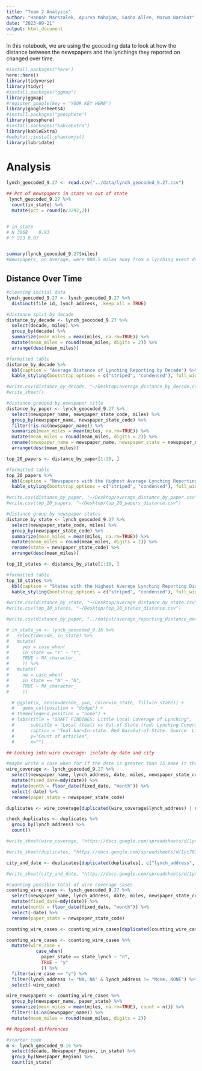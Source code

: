 ```yaml
---
title: "Team 2 Analysis"
author: "Hannah Marszalek, Apurva Mahajan, Sasha Allen, Marwa Barakat"
date: "2023-09-21"
output: html_document
---
```


In this notebook, we are using the geocoding data to look at how the distance between the newspapers and the lynchings they reported on changed over time.

```r
#install.packages("here")
here::here()
library(tidyverse)
library(tidyr)
#install.packages("ggmap")
library(ggmap)
#register_google(key = "YOUR KEY HERE")
library(googlesheets4)
#install.packages("geosphere")
library(geosphere)
#install.packages("kableExtra")
library(kableExtra)
#webshot::install_phantomjs()
library(lubridate)
```

# Analysis
```r
lynch_geocoded_9.27 <- read.csv("../data/lynch_geocoded_9.27.csv")

```

```r
## Pct of Newspapers in state vs out of state
 lynch_geocoded_9.27 %>% 
  count(in_state) %>% 
  mutate(pct = round(n/3292,2))


# in_state
# N	3068	0.93		
# Y	223	0.07	


summary(lynch_geocoded_9.27$miles)
#Newspapers, on average, were 908.5 miles away from a lynching event during the whole time period
```

## Distance Over Time
```r
#cleaning initial data
lynch_geocoded_9.27 <- lynch_geocoded_9.27 %>%
  distinct(file_id, lynch_address, .keep_all = TRUE)

#distance split by decade
distance_by_decade <- lynch_geocoded_9.27 %>% 
  select(decade, miles) %>% 
  group_by(decade) %>% 
  summarize(mean_miles = mean(miles, na.rm=TRUE)) %>%
  mutate(mean_miles = round(mean_miles, digits = 2)) %>%
  arrange(desc(mean_miles))

#formatted table
distance_by_decade %>%
  kbl(caption = "Average Distance of Lynching Reporting by Decade") %>%
  kable_styling(bootstrap_options = c("striped", "condensed"), full_width = F, font_size = 14)

#write.csv(distance_by_decade, "~/Desktop/average_distance_by_decade.csv")
#write_sheet()

#distance grouped by newspaper title
distance_by_paper <- lynch_geocoded_9.27 %>%
  select(newspaper_name, newspaper_state_code, miles) %>%
  group_by(newspaper_name, newspaper_state_code) %>%
  filter(!is.na(newspaper_name)) %>%
  summarize(mean_miles = mean(miles, na.rm=TRUE)) %>%
  mutate(mean_miles = round(mean_miles, digits = 2)) %>%
  rename(newspaper_name = newspaper_name, newspaper_state = newspaper_state_code) %>%
  arrange(desc(mean_miles))

top_20_papers <- distance_by_paper[1:20, ]

#formatted table
top_20_papers %>%
  kbl(caption = "Newspapers with the Highest Average Lynching Reporting Distance") %>%
  kable_styling(bootstrap_options = c("striped", "condensed"), full_width = F, font_size = 14)

#write.csv(distance_by_paper, "~/Desktop/average_distance_by_paper.csv")
#write.csv(top_20_papers, "~/Desktop/top_20_papers_distance.csv")

#distance group by newspaper states
distance_by_state <- lynch_geocoded_9.27 %>%
  select(newspaper_state_code, miles) %>%
  group_by(newspaper_state_code) %>%
  summarize(mean_miles = mean(miles, na.rm=TRUE)) %>%
  mutate(mean_miles = round(mean_miles, digits = 2)) %>%
  rename(state = newspaper_state_code) %>%
  arrange(desc(mean_miles))

top_10_states <- distance_by_state[1:10, ]

#formatted table
top_10_states %>%
  kbl(caption = "States with the Highest Average Lynching Reporting Distance") %>%
  kable_styling(bootstrap_options = c("striped", "condensed"), full_width = F, font_size = 14)

#write.csv(distance_by_state, "~/Desktop/average_distance_by_state.csv")
#write.csv(top_10_states, "~/Desktop/top_10_states_distance.csv")

#write.csv(distance_by_paper, "../output/average_reporting_distance_newspapers.csv")

# in_state_yn <- lynch_geocoded_9.16 %>%
#   select(decade, in_state) %>%
#   mutate(
#     yes = case_when(
#     in_state == "Y" ~ "Y",
#     TRUE ~ NA_character_
#     )) %>%
#   mutate(
#     no = case_when(
#     in_state == "N" ~ "N",
#     TRUE ~ NA_character_
#     ))

  # ggplot(x, aes(x=decade, y=n, color=in_state, fill=in_state)) +
  #   geom_col(position = "dodge") + 
  # theme(legend.position = "none") +
  # labs(title = "DRAFT FINDINGS: Little Local Coverage of Lynching",
  #      subtitle = "Local (teal) vs Out-of-State (red) Lynching Coverage",
  #      caption = "Teal bar=In-state. Red Bar=Out-of-State. Source: Library of Congress. n=3188 Graphic by Rob Wells. Sept 20 2024",
  #      y="Count of articles",
  #      x="")

```

```r
## Looking into wire coverage: isolate by date and city

#maybe write a case_when for if the date is greater than 15 make it the ceiling date and otherwise make it the floor date?
wire_coverage <- lynch_geocoded_9.27 %>%
  select(newspaper_name, lynch_address, date, miles, newspaper_state_code) %>%
  mutate(fixed_date=mdy(date)) %>%
  mutate(month = floor_date(fixed_date, "month")) %>%
  select(-date) %>%
  rename(paper_state = newspaper_state_code)

duplicates <- wire_coverage[duplicated(wire_coverage$lynch_address) | duplicated(wire_coverage$lynch_address, fromLast = TRUE), ]

check_duplicates <- duplicates %>%
  group_by(lynch_address) %>%
  count()

#write_sheet(wire_coverage, "https://docs.google.com/spreadsheets/d/1yt78ISXWJxpqig1x2feStOdtcnjOHA8vLf46lqe6zcE/edit#gid=0", sheet = "wire_coverage")

#write_sheet(duplicates, "https://docs.google.com/spreadsheets/d/1yt78ISXWJxpqig1x2feStOdtcnjOHA8vLf46lqe6zcE/edit#gid=0", sheet = "only_duplicate_cities")

city_and_date <- duplicates[duplicated(duplicates[, c("lynch_address", "month")]) | duplicated(duplicates[, c("lynch_address", "month")], fromLast = TRUE), ]

#write_sheet(city_and_date, "https://docs.google.com/spreadsheets/d/1yt78ISXWJxpqig1x2feStOdtcnjOHA8vLf46lqe6zcE/edit#gid=0", sheet = "duplicate_cities_and_months")

#counting possible total of wire coverage cases
counting_wire_cases <- lynch_geocoded_9.27 %>%
  select(newspaper_name, lynch_address, date, miles, newspaper_state_code, state_lynch) %>%
  mutate(fixed_date=mdy(date)) %>%
  mutate(month = floor_date(fixed_date, "month")) %>%
  select(-date) %>%
  rename(paper_state = newspaper_state_code)

counting_wire_cases <- counting_wire_cases[duplicated(counting_wire_cases[, c("lynch_address", "month")]) | duplicated(counting_wire_cases[, c("lynch_address", "month")], fromLast = TRUE), ]

counting_wire_cases <- counting_wire_cases %>%
  mutate(wire_case = 
           case_when(
             paper_state == state_lynch ~ "n",
             TRUE ~ "y"
             )) %>%
  filter(wire_case == "y") %>%
  filter(lynch_address != "NA, NA" & lynch_address != "None, NONE") %>%
  select(-wire_case)

wire_newspapers <- counting_wire_cases %>%
  group_by(newspaper_name, paper_state) %>%
  summarize(mean_miles = mean(miles, na.rm=TRUE), count = n()) %>%
  filter(!is.na(newspaper_name)) %>%
  mutate(mean_miles = round(mean_miles, digits = 2))
```

```r
## Regional differences

#starter code
m <- lynch_geocoded_9.16 %>% 
  select(decade, Newspaper_Region, in_state) %>% 
  group_by(Newspaper_Region) %>% 
  count(in_state)

```
